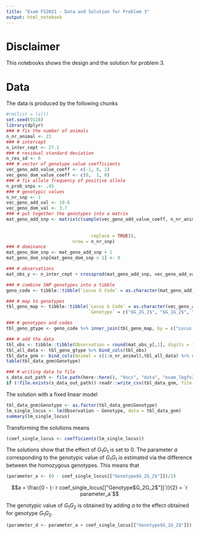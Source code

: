```yaml
---
title: "Exam FS2021 - Data and Solution for Problem 3"
output: html_notebook
---
```


# Disclaimer
This notebooks shows the design and the solution for problem 3.


# Data
The data is produced by the following chunks


```r
#rm(list = ls())
set.seed(9128)
library(dplyr)
### # fix the number of animals
n_nr_animal <- 23
### # intercept
n_inter_cept <- 27.1
### # residual standard deviation
n_res_sd <- 6
### # vector of genotype value coefficients
vec_geno_add_value_coeff <- c(-1, 0, 1)
vec_geno_dom_value_coeff <- c(0,  1, 0)
### # fix allele frequency of positive allele
n_prob_snps <- .45
### # genotypic values
n_nr_snp <- 1
vec_geno_add_val <- 10.6
vec_geno_dom_val <- 3.7
### # put together the genotypes into a matrix
mat_geno_add_snp <- matrix(c(sample(vec_geno_add_value_coeff, n_nr_animal, prob = c((1-n_prob_snps)^2,
                                                                              2*(1-n_prob_snps)*n_prob_snps,
                                                                              n_prob_snps^2),
                                replace = TRUE)),
                         nrow = n_nr_snp)
### # dominance
mat_geno_dom_snp <- mat_geno_add_snp + 1
mat_geno_dom_snp[mat_geno_dom_snp > 1] <- 0

### # observations
mat_obs_y <- n_inter_cept + crossprod(mat_geno_add_snp, vec_geno_add_val) + crossprod(mat_geno_dom_snp, vec_geno_dom_val) + rnorm(n = n_nr_animal, mean = 0, sd = n_res_sd)

### # combine SNP genotypes into a tibble
geno_code <- tibble::tibble(`Locus G Code` = as.character(mat_geno_add_snp[1,]))

### # map to genotypes
tbl_geno_map <- tibble::tibble(`Locus G Code` = as.character(vec_geno_add_value_coeff),
                               `Genotype` = c("$G_2G_2$", "$G_1G_2$", "$G_1G_1$"))

### # genotypes and codes
tbl_geno_gtype <- geno_code %>% inner_join(tbl_geno_map, by = c("Locus G Code" = "Locus G Code"))

### # add the data
tbl_obs <- tibble::tibble(Observation = round(mat_obs_y[,1], digits = 1))
tbl_all_data <- tbl_geno_gtype %>% bind_cols(tbl_obs)
tbl_data_gnm <- bind_cols(Animal = c(1:n_nr_animal),tbl_all_data) %>% select(-`Locus G Code`)
table(tbl_data_gnm$Genotype)

### # writing data to file
s_data_out_path <- file.path(here::here(), "docs", "data", "exam_lbgfs2021_problem3.csv")
if (!file.exists(s_data_out_path)) readr::write_csv(tbl_data_gnm, file = s_data_out_path)
```


The solution with a fixed linear model

```r
tbl_data_gnm$Genotype <- as.factor(tbl_data_gnm$Genotype)
lm_single_locus <- lm(Observation ~ Genotype, data = tbl_data_gnm)
summary(lm_single_locus)
```

Transforming the solutions means

```r
(coef_single_locus <- coefficients(lm_single_locus))
```

The solutions show that the effect of $G_1G_1$ is set to $0$. The parameter $a$ corresponding to the genotypic value of $G_1G_1$ is estimated via the difference between the homozygous genotypes. This means that 

```r
(parameter_a <- (0 - coef_single_locus[["Genotype$G_2G_2$"]])/2)
```


$$a = \frac{0 - (-`r coef_single_locus[["Genotype$G_2G_2$"]]`)}{2} = `r parameter_a`$$

The genotypic value of $G_1G_2$ is obtained by adding $a$ to the effect obtained for genotype $G_1G_2$. 

```r
(parameter_d <- parameter_a + coef_single_locus[["Genotype$G_1G_2$"]])
```

